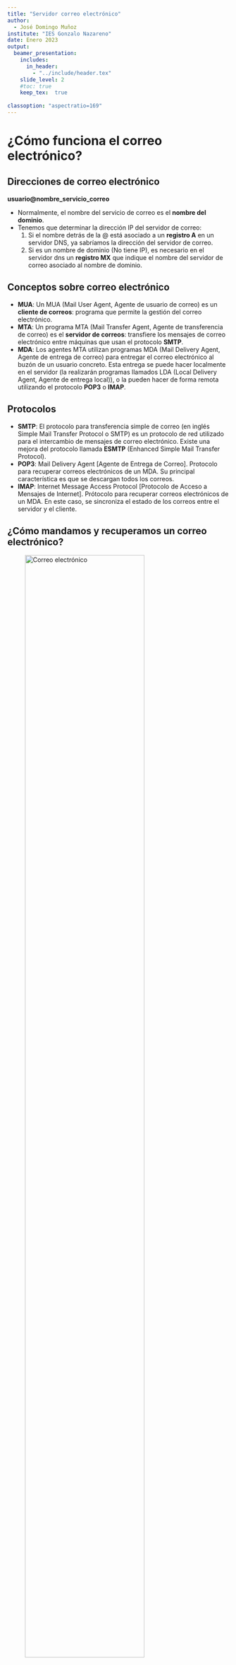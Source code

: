 ```yaml
---
title: "Servidor correo electrónico"
author: 
  - José Domingo Muñoz
institute: "IES Gonzalo Nazareno"
date: Enero 2023
output: 
  beamer_presentation:
    includes:
      in_header: 
        - "../include/header.tex"
    slide_level: 2
    #toc: true
    keep_tex:  true
    
classoption: "aspectratio=169"
---
```


# ¿Cómo funciona el correo electrónico?

## Direcciones de correo electrónico

**usuario@nombre_servicio_correo**

* Normalmente, el nombre del servicio de correo es el **nombre del dominio**.
* Tenemos que determinar la dirección IP del servidor de correo:
	1. Si el nombre detrás de la @ está asociado a un **registro A** en un servidor DNS, ya sabríamos la dirección del servidor de correo.
	2. Si es un nombre de dominio (No tiene IP), es necesario en el servidor dns un **registro MX** que indique el nombre del servidor de correo asociado al nombre de dominio.

## Conceptos sobre correo electrónico

* **MUA**: Un MUA (Mail User Agent, Agente de usuario de correo) es un **cliente de correos**: programa que permite la gestión del correo electrónico. 
* **MTA**: Un programa MTA (Mail Transfer Agent, Agente de transferencia de correo) es el **servidor de correos**: transfiere los mensajes de correo electrónico entre máquinas que usan el protocolo **SMTP**. 
* **MDA**: Los agentes MTA utilizan programas MDA (Mail Delivery Agent, Agente de entrega de correo) para entregar el correo electrónico al buzón de un usuario concreto. Esta entrega se puede hacer localmente en el servidor (la realizarán programas llamados LDA (Local Delivery Agent, Agente de entrega local)), o la pueden hacer de forma remota utilizando el protocolo **POP3** o **IMAP**.

## Protocolos

* **SMTP**: El protocolo para transferencia simple de correo (en inglés Simple Mail Transfer Protocol o SMTP) es un protocolo de red utilizado para el intercambio de mensajes de correo electrónico. Existe una mejora del protocolo llamada **ESMTP** (Enhanced Simple Mail Transfer Protocol).
* **POP3**: Mail Delivery Agent [Agente de Entrega de Correo]. Protocolo para recuperar correos electrónicos de un MDA. Su principal característica es que se descargan todos los correos.
* **IMAP**: Internet Message Access Protocol [Protocolo de Acceso a Mensajes de Internet]. Prótocolo para recuperar correos electrónicos de un MDA. En este caso, se sincroniza el estado de los correos entre el servidor y el cliente.

## ¿Cómo mandamos y recuperamos un correo electrónico?

![Correo electrónico](img/mta.png){ height=80% }

## Formato de los correos electrónicos

* En la actualidad se utiliza el formato **MIME** para el envío de correos. Nos permite:
	* Texto en conjuntos de caracteres distintos de US-ASCII (antes sólo ASCII).
	* Adjuntos que no son de tipo texto
	* Cuerpos de mensajes con múltiples partes (multi-part)

* Los mensajes tienen unas cabeceras y un cuerpo. Algunas cabeceras importantes:
	* From, Subject, Date, To, Cc, Bcc
	* Return-Path, Delivered-To, Received, ...
	* MIME-Version, Content-Type,...
	* Otras cabeceras referidas a la seguridad: Received-SPF, DKIM-Signature
		
# Servidor de Correos

## Postfix

* **Postfix** es un servidor de correo de **software libre / código abierto**, un programa informático para el enrutamiento y envío de correo electrónico, creado con la intención de que sea una alternativa más rápida, fácil de administrar y segura al ampliamente utilizado **Sendmail**. Anteriormente conocido como VMailer e IBM Secure Mailer, fue originalmente escrito por Wietse Venema durante su estancia en el Thomas J. Watson Research Center de IBM, y continúa siendo desarrollado activamente.

* **Postfix** es el agente de transporte por omisión en diversas distribuciones de Linux y en las últimas versiones del Mac OS X. Para 2016 un estimado de 25% de los servidores de correo electrónico a lo largo de todo el mundo utilizaba Postfix.

## Instalación de postfix

    `apt install postfix`

* Tipo de servidor: Internet Site (vamos a recibir y enviar correo directamente)
* Mailname: **DOMINIO**

## Directivas de configuración

Fichero **`/etc/postfix/main.cf`**:

* **`mydestination`**: Los dominios que serán propios del servidor de correo, es decir, el correo enviado a estos dominios está dirigido a usuarios del propio servidor. Si el usuario existe, el mensaje será almacenado, sino el servidor devolverá un mensaje de error. 
* **`relay_domains`**: Los dominios que serán reenviados. Por lo tanto se permitirán el envío de correos a usuarios de estos dominios.
* **`mynetworks`**: Las IPs desde las que pueden enviarse mensajes.
* **`myorigin`**: El dominio con el que el servidor enviará correo, el cual está configurado en `/etc/mailname`. 

# Gestión de correo electrónico

## Casos que vamos a estudiar

* Gestión del correo desde el servidor
    * Caso 1: Envío local, entre usuarios del mismo servidor
    * Caso 2: Envío de correo desde usuarios del servidor a correos de internet
        * ¿Qué tenemos que hacer para que nuestro correo “llegue a buen puerto”?
    * Caso 3: Recibir correos desde internet a usuarios del servidor
        * Alias, redirecciones y usuarios virtuales
        * Soluciones al problema del spam
* Gestión del correo desde un cliente remoto
    * Caso 4: Recepción de correo electrónico usando nuestro servidor de correos
    * Caso 5: Envío de correo electrónico usando nuestro servidor de correos


